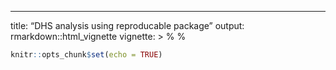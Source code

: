---
title: "DHS analysis using reproducable package"
output: rmarkdown::html_vignette
vignette: >
  %\VignetteIndexEntry{Put the title of your vignette here}
  %\VignetteEngine{knitr::rmarkdown}
  \usepackage[utf8]{inputenc}


```r
knitr::opts_chunk$set(echo = TRUE)
```

```r
```

```r

```

```r


```
